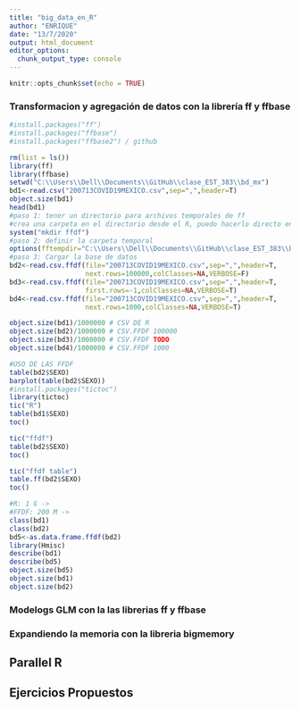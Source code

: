 ```yaml
---
title: "big_data_en_R"
author: "ENRIQUE"
date: "13/7/2020"
output: html_document
editor_options: 
  chunk_output_type: console
---
```


```r
knitr::opts_chunk$set(echo = TRUE)
```

### Transformacion y agregación de datos con la librería ff y ffbase 

```r
#install.packages("ff")
#install.packages("ffbase")
#install.packages("ffbase2") / github
```

```r
rm(list = ls())
library(ff)
library(ffbase)
setwd("C:\\Users\\Dell\\Documents\\GitHub\\clase_EST_383\\bd_mx")
bd1<-read.csv("200713COVID19MEXICO.csv",sep=",",header=T)
object.size(bd1)
head(bd1)
#paso 1: tener un directorio para archivos temporales de ff
#crea una carpeta en el directorio desde el R, puedo hacerlo directo en el directorio
system("mkdir ffdf")
#paso 2: definir la carpeta temporal
options(fftempdir="C:\\Users\\Dell\\Documents\\GitHub\\clase_EST_383\\bd_mx\\ffdf")
#paso 3: Cargar la base de datos
bd2<-read.csv.ffdf(file="200713COVID19MEXICO.csv",sep=",",header=T,
                   next.rows=100000,colClasses=NA,VERBOSE=F)
bd3<-read.csv.ffdf(file="200713COVID19MEXICO.csv",sep=",",header=T,
                   first.rows=-1,colClasses=NA,VERBOSE=T)
bd4<-read.csv.ffdf(file="200713COVID19MEXICO.csv",sep=",",header=T,
                   next.rows=1000,colClasses=NA,VERBOSE=T)

object.size(bd1)/1000000 # CSV DE R
object.size(bd2)/1000000 # CSV.FFDF 100000
object.size(bd3)/1000000 # CSV.FFDF TODO
object.size(bd4)/1000000 # CSV.FFDF 1000

#USO DE LAS FFDF
table(bd2$SEXO)
barplot(table(bd2$SEXO))
#install.packages("tictoc")
library(tictoc)
tic("R")
table(bd1$SEXO)
toc()

tic("ffdf")
table(bd2$SEXO)
toc()

tic("ffdf table")
table.ff(bd2$SEXO)
toc()

#R: 1 G -> 
#FFDF: 200 M -> 
class(bd1)
class(bd2)
bd5<-as.data.frame.ffdf(bd2)
library(Hmisc)
describe(bd1)
describe(bd5)
object.size(bd5)
object.size(bd1)
object.size(bd2)
```


### Modelogs GLM con la las librerias ff y ffbase

### Expandiendo la memoria con la libreria bigmemory

## Parallel R

## Ejercicios Propuestos
